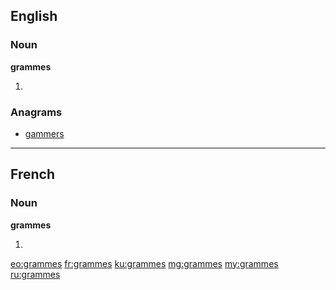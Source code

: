 ==English==

===Noun===
'''grammes'''

# {{plural of|gramme}}

===Anagrams===
* [[gammers#English|gammers]]

----

==French==

===Noun===
'''grammes'''

# {{plural of|gramme|lang=fr}}

[[eo:grammes]]
[[fr:grammes]]
[[ku:grammes]]
[[mg:grammes]]
[[my:grammes]]
[[ru:grammes]]